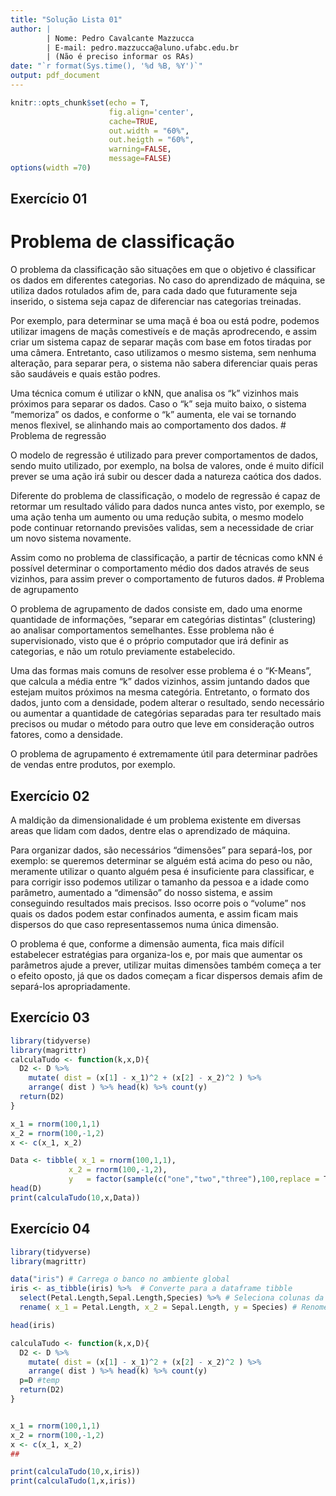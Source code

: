 ```yaml
---
title: "Solução Lista 01"
author: |
        | Nome: Pedro Cavalcante Mazzucca
        | E-mail: pedro.mazzucca@aluno.ufabc.edu.br
        | (Não é preciso informar os RAs)
date: "`r format(Sys.time(), '%d %B, %Y')`"
output: pdf_document
---
```


```r
knitr::opts_chunk$set(echo = T,
                      fig.align='center',
                      cache=TRUE,
                      out.width = "60%",
                      out.heigth = "60%",
                      warning=FALSE,
                      message=FALSE)
options(width =70)
```

## Exercício 01

# Problema de classificação

O problema da classificação são situações em que o objetivo é classificar os dados em diferentes categorias. No caso do aprendizado de máquina, se utiliza dados rotulados afim de, para cada dado que futuramente seja inserido, o sistema seja capaz de diferenciar nas categorias treinadas.

Por exemplo, para determinar se uma maçã é boa ou está podre, podemos utilizar imagens de maçãs comestiveís e de maçãs aprodrecendo, e assim criar um sistema capaz de separar maçãs com base em fotos tiradas por uma câmera. Entretanto, caso utilizamos o mesmo sistema, sem nenhuma alteração, para separar pera, o sistema não sabera diferenciar quais peras são saudáveis e quais estão podres.

Uma técnica comum é utilizar o kNN, que analisa os "k" vizinhos mais próximos para separar os dados. Caso o "k" seja muito baixo, o sistema "memoriza" os dados, e conforme o "k" aumenta, ele vai se tornando menos flexivel, se alinhando mais ao comportamento dos dados.
# Problema de regressão

O modelo de regressão é utilizado para prever comportamentos de dados, sendo muito utilizado, por exemplo, na bolsa de valores, onde é muito difícil prever se uma ação irá subir ou descer dada a natureza caótica dos dados.

Diferente do problema de classificação, o modelo de regressão é capaz de retormar um resultado válido para dados nunca antes visto, por exemplo, se uma ação tenha um aumento ou uma redução subita, o mesmo modelo pode continuar retornando previsões validas, sem a necessidade de criar um novo sistema novamente.

Assim como no problema de classificação, a partir de técnicas como kNN é possível determinar o comportamento médio dos dados através de seus vizinhos, para assim prever o comportamento de futuros dados.
# Problema de agrupamento

O problema de agrupamento de dados consiste em, dado uma enorme quantidade de informações, "separar em categórias distintas" (clustering) ao analisar comportamentos semelhantes. Esse problema não é supervisionado, visto que é o próprio computador que irá definir as categorias, e não um rotulo previamente estabelecido.

Uma das formas mais comuns de resolver esse problema é o "K-Means", que calcula a média entre "k" dados vizinhos, assim juntando dados que estejam muitos próximos na mesma categória. Entretanto, o formato dos dados, junto com a densidade, podem alterar o resultado, sendo necessário ou aumentar a quantidade de categórias separadas para ter resultado mais precisos ou mudar o método para outro que leve em consideração outros fatores, como a densidade.

O problema de agrupamento é extremamente útil para determinar padrões de vendas entre produtos, por exemplo.

## Exercício 02

A maldição da dimensionalidade é um problema existente em diversas areas que lidam com dados, dentre elas o aprendizado de máquina.

Para organizar dados, são necessários "dimensões" para separá-los, por exemplo: se queremos determinar se alguém está acima do peso ou não, meramente utilizar o quanto alguém pesa é insuficiente para classificar, e para corrigir isso podemos utilizar o tamanho da pessoa e a idade como parâmetro, aumentado a "dimensão" do nosso sistema, e assim conseguindo resultados mais precisos. Isso ocorre pois o "volume" nos quais os dados podem estar confinados aumenta, e assim ficam mais dispersos do que caso representassemos numa única dimensão.

O problema é que, conforme a dimensão aumenta, fica mais difícil estabelecer estratégias para organiza-los e, por mais que aumentar os parâmetros ajude a prever, utilizar muitas dimensões também começa a ter o efeito oposto, já que os dados começam a ficar dispersos demais afim de separá-los apropriadamente.

## Exercício 03

```r
library(tidyverse)
library(magrittr)
calculaTudo <- function(k,x,D){
  D2 <- D %>%
    mutate( dist = (x[1] - x_1)^2 + (x[2] - x_2)^2 ) %>%
    arrange( dist ) %>% head(k) %>% count(y)
  return(D2)
}

x_1 = rnorm(100,1,1)
x_2 = rnorm(100,-1,2)
x <- c(x_1, x_2)

Data <- tibble( x_1 = rnorm(100,1,1),
             x_2 = rnorm(100,-1,2),
             y   = factor(sample(c("one","two","three"),100,replace = T)))
head(D)
print(calculaTudo(10,x,Data))
```
## Exercício 04

```r
library(tidyverse)
library(magrittr)

data("iris") # Carrega o banco no ambiente global
iris <- as_tibble(iris) %>%  # Converte para a dataframe tibble
  select(Petal.Length,Sepal.Length,Species) %>% # Seleciona colunas da dataframe
  rename( x_1 = Petal.Length, x_2 = Sepal.Length, y = Species) # Renomeia as colunas

head(iris)

calculaTudo <- function(k,x,D){
  D2 <- D %>%
    mutate( dist = (x[1] - x_1)^2 + (x[2] - x_2)^2 ) %>%
    arrange( dist ) %>% head(k) %>% count(y)
  p=D #temp
  return(D2)
}


x_1 = rnorm(100,1,1)
x_2 = rnorm(100,-1,2)
x <- c(x_1, x_2)
##

print(calculaTudo(10,x,iris))
print(calculaTudo(1,x,iris))
```
